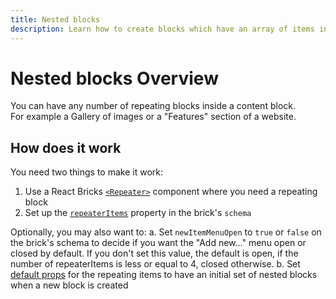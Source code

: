 ```yaml
---
title: Nested blocks
description: Learn how to create blocks which have an array of items inside
---
```


# Nested blocks Overview

You can have any number of repeating blocks inside a content block.  
For example a Gallery of images or a "Features" section of a website.

## How does it work

You need two things to make it work:

1. Use a React Bricks [`<Repeater>`](/api-reference/visual-components/repeater) component where you need a repeating block
2. Set up the [`repeaterItems`](repeater-items) property in the brick's `schema`

Optionally, you may also want to:
a. Set `newItemMenuOpen` to `true` or `false` on the brick's schema to decide if you want the "Add new..." menu open or closed by default. If you don't set this value, the default is open, if the number of repeaterItems is less or equal to 4, closed otherwise.
b. Set [default props](get-default-props) for the repeating items to have an initial set of nested blocks when a new block is created
